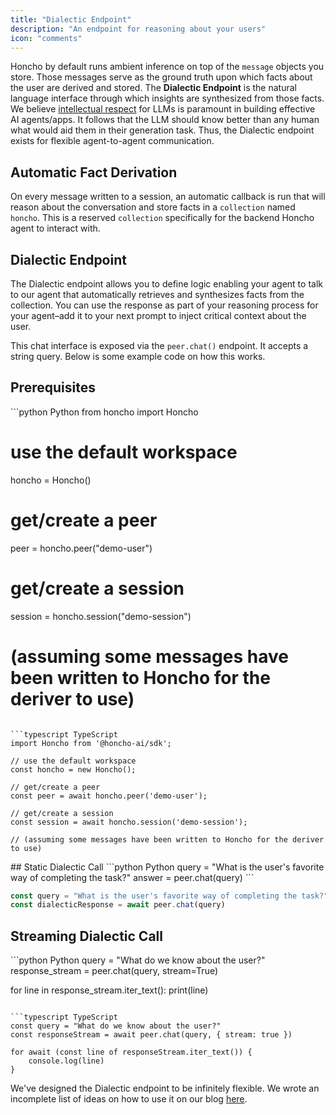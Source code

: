 ```yaml
---
title: "Dialectic Endpoint"
description: "An endpoint for reasoning about your users"
icon: "comments"
---
```


Honcho by default runs ambient inference on top of the `message` objects you store. Those messages serve as the ground truth upon which facts about the user are derived and stored. The **Dialectic Endpoint** is the natural language interface through which insights are synthesized from those facts. We believe [intellectual respect](https://blog.plasticlabs.ai/extrusions/Extrusion-02.24) for LLMs is paramount in building effective AI agents/apps. It follows that the LLM should know better than any human what would aid them in their generation task. Thus, the Dialectic endpoint exists for flexible agent-to-agent communication. 

## Automatic Fact Derivation

On every message written to a session, an automatic callback is run that will reason about the conversation and store facts in a `collection` named `honcho`. This is a reserved `collection` specifically for the backend Honcho agent to interact with. 

## Dialectic Endpoint

The Dialectic endpoint allows you to define logic enabling your agent to talk to our agent that automatically retrieves and synthesizes facts from the collection. You can use the response as part of your reasoning process for your agent–add it to your next prompt to inject critical context about the user.

This chat interface is exposed via the `peer.chat()` endpoint. It accepts a string query. Below is some example code on how this works. 

## Prerequisites

<CodeGroup>
```python Python
from honcho import Honcho

# use the default workspace
honcho = Honcho()

# get/create a peer
peer = honcho.peer("demo-user")

# get/create a session
session = honcho.session("demo-session")

# (assuming some messages have been written to Honcho for the deriver to use)
```

```typescript TypeScript
import Honcho from '@honcho-ai/sdk';

// use the default workspace
const honcho = new Honcho();

// get/create a peer
const peer = await honcho.peer('demo-user');

// get/create a session
const session = await honcho.session('demo-session');

// (assuming some messages have been written to Honcho for the deriver to use)
```
</CodeGroup>
## Static Dialectic Call 

<CodeGroup>
```python Python
query = "What is the user's favorite way of completing the task?"
answer = peer.chat(query)
```

```typescript TypeScript
const query = "What is the user's favorite way of completing the task?"
const dialecticResponse = await peer.chat(query)
```
</CodeGroup>

## Streaming Dialectic Call

<CodeGroup>
```python Python
query = "What do we know about the user?"
response_stream = peer.chat(query, stream=True)

for line in response_stream.iter_text():
    print(line)
```

```typescript TypeScript
const query = "What do we know about the user?"
const responseStream = await peer.chat(query, { stream: true })

for await (const line of responseStream.iter_text()) {
    console.log(line)
}
```
</CodeGroup>

We've designed the Dialectic endpoint to be infinitely flexible. We wrote an incomplete list of ideas on how to use it on our blog [here](https://blog.plasticlabs.ai/blog/Introducing-Honcho's-Dialectic-API#how-it-works).



